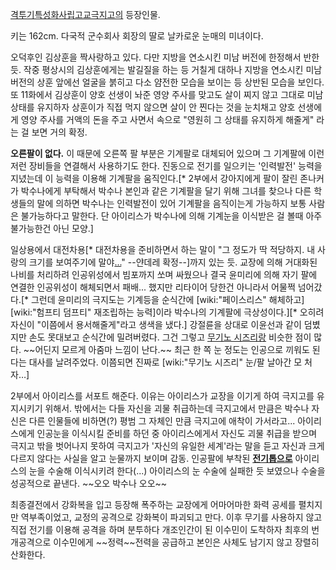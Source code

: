 [[격투기특성화사립고교극지고]]의 등장인물.

키는 162cm. 다국적 군수회사 회장의 딸로 날카로운 눈매의 미녀이다.

오덕후인 김상훈을 짝사랑하고 있다. 다만 지방을 연소시킨 미남 버전에 한정해서 반한 듯. 작중 평상시의 김상훈에게는 발길질을 하는 등 거칠게 대하나 지방을 연소시킨 미남 버전의 상훈 앞에선 얼굴을 붉히고 다소 얌전한 모습을 보이는 등 상반된 모습을 보인다. 또 11화에서 김상훈이 양호 선생이 놔준 영양 주사를 맞고도 살이 찌지 않고 그대로 미남 상태를 유지하자 상훈이가 직접 먹지 않으면 살이 안 찐다는 것을 눈치채고 양호 선생에게 영양 주사를 거액의 돈을 주고 사면서 속으로 "영원히 그 상태를 유지하게 해줄게" 라는 걸 보면 거의 확정.

'''오른팔이 없다.''' 이 때문에 오른쪽 팔 부분은 기계팔로 대체되어 있으며 그 기계팔에 이런저런 장비들을 연결해서 사용하기도 한다. 진동으로 전기를 일으키는 '인력발전' 능력을 지녔는데 이 능력을 이용해 기계팔을 움직인다.[* 2부에서 강아지에게 팔이 잘린 존나커가 박수나에게 부탁해서 박수나 본인과 같은 기계팔을 달기 위해 그녀를 찾으나 다른 학생들의 말에 의하면 박수나는 인력발전이 있어 기계팔을 음직이는게 가능하지 보통 사람은 불가능하다고 말한다. 단 아이리스가 박수나에 의해 기계눈을 이식받은 걸 볼때 아주 불가능한건 아닌 모양.]

일상용에서 대전차용[* 대전차용을 준비하면서 하는 말이 "그 정도가 딱 적당하지. 내 사랑의 크기를 보여주기에 말야[[...]]" --얀데레 확정--]까지 있는 듯. 교장에 의해 거대화된 나비를 처리하려 인공위성에서 빔포까지 쏘며 싸웠으나 결국  윤미리에 의해 자기 팔에 연결한 인공위성이 해체되면서 패배... 했지만 리타이어 당한건 아니라서 어물쩍 넘어갔다.[* 그런데 윤미리의 극지도는 기계등을 순식간에 [wiki:"페이스리스" 해체하고] [wiki:"험프티 덤프티" 재조립하는 능력]이라 박수나의 기계팔에 극상성이다.][* 오히려 자신이 "이쯤에서 용서해줄게"라고 생색을 냈다.] 강절륜을 상대로 이윤선과 같이 덤볐지만 손도 못대보고 순식간에 밀려버렸다. 그건 그렇고 [[무기노 시즈리]]랑 비슷한 점이 많다. ~~어딘지 모르게 아줌마 느낌이 난다.~~ 최근 한 쪽 눈 정도는 인공으로 끼워도 된다는 대사를 날려주었다. 이쯤되면 진짜로 [wiki:"무기노 시즈리" 눈/팔 날아간 모 처자…]

2부에서 아이리스를 서포트 해준다. 이유는 아이리스가 교장을 이기게 하여 극지고를 유지시키기 위해서. 밖에서는 다들 자신을 괴물 취급하는데 극지고에서 만큼은 박수나 자신은 다른 인물들에 비하면(?) 평범 그 자체인 만큼 극지고에 애착이 가서라고... 아이리스에게 인공눈을 이식시킬 준비를 하던 중 아이리스에게서 자신도 괴물 취급을 받으며 극지고 밖을 벗어나지 못하여 극지고가 '자신의 유일한 세계'라는 말을 듣고 자신과 크게 다르지 않다는 사실을 알고 눈물까지 보이며 감동. 인공팔에 부착된 '''[[전기톱]]으로''' 아이리스의 눈을 수술해 이식시키려 한다(...) 아이리스의 눈 수술에 실패한 듯 보였으나 수술을 성공적으로 끝낸다. ~~오오 박수나 오오~~ 

최종결전에서 강화복을 입고 등장해 폭주하는 교장에게 어마어마한 화력 공세를 펼치지만 역부족이었고, 교정의 공격으로 강화복이 파괴되고 만다. 이후 무기를 사용하지 않고 직접 전기를 이용해 공격을 하며 분투하다 개조인간이 된 이수민이 도착하자 최후의 번개공격으로 이수민에게 ~~정력~~전력을 공급하고 본인은 사체도 남기지 않고 장렬히 산화한다. 
